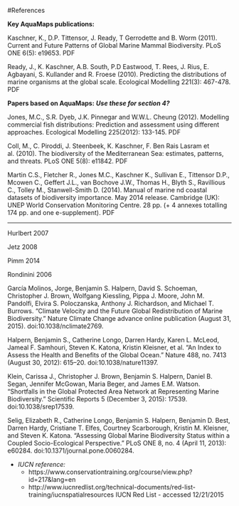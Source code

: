 

#References

__Key AquaMaps publications:__

Kaschner, K., D.P. Tittensor, J. Ready, T Gerrodette and B. Worm (2011). Current and Future Patterns of Global Marine Mammal Biodiversity. PLoS ONE 6(5): e19653. PDF

Ready, J., K. Kaschner, A.B. South, P.D Eastwood, T. Rees, J. Rius, E. Agbayani, S. Kullander and R. Froese (2010). Predicting the distributions of marine organisms at the global scale. Ecological Modelling 221(3): 467-478. PDF

__Papers based on AquaMaps:__ ___Use these for section 4?___

Jones, M.C., S.R. Dyeb, J.K. Pinnegar and W.W.L. Cheung (2012). Modelling commercial fish distributions: Prediction and assessment using different approaches. Ecological Modelling 225(2012): 133-145. PDF

Coll, M., C. Piroddi, J. Steenbeek, K. Kaschner, F. Ben Rais Lasram et al. (2010). The biodiversity of the Mediterranean Sea: estimates, patterns, and threats. PLoS ONE 5(8): e11842. PDF

Martin C.S., Fletcher R., Jones M.C., Kaschner K., Sullivan E., Tittensor D.P., Mcowen C., Geffert J.L., van Bochove J.W., Thomas H., Blyth S., Ravillious C., Tolley M., Stanwell-Smith D. (2014). Manual of marine nd coastal datasets of biodiversity importance. May 2014 release. Cambridge (UK): UNEP World Conservation Monitoring Centre. 28 pp. (+ 4 annexes totalling 174 pp. and one e-supplement). PDF

-----

Hurlbert 2007

Jetz 2008

Pimm 2014

Rondinini 2006

García Molinos, Jorge, Benjamin S. Halpern, David S. Schoeman, Christopher J. Brown, Wolfgang Kiessling, Pippa J. Moore, John M. Pandolfi, Elvira S. Poloczanska, Anthony J. Richardson, and Michael T. Burrows. “Climate Velocity and the Future Global Redistribution of Marine Biodiversity.” Nature Climate Change advance online publication (August 31, 2015). doi:10.1038/nclimate2769.

Halpern, Benjamin S., Catherine Longo, Darren Hardy, Karen L. McLeod, Jameal F. Samhouri, Steven K. Katona, Kristin Kleisner, et al. “An Index to Assess the Health and Benefits of the Global Ocean.” Nature 488, no. 7413 (August 30, 2012): 615–20. doi:10.1038/nature11397.

<!--
Halpin, P.N., A.J. Read, E. Fujioka, B.D. Best, B. Donnelly, L.J. Hazen, C. Kot, K. Urian, E. LaBrecque, A. Dimatteo, J. Cleary, C. Good, L.B. Crowder, and K.D. Hyrenbach. 2009. OBIS-SEAMAP: The world data center for marine mammal, sea bird, and sea turtle distributions. Oceanography 22(2):104-115
-->

Klein, Carissa J., Christopher J. Brown, Benjamin S. Halpern, Daniel B. Segan, Jennifer McGowan, Maria Beger, and James E.M. Watson. “Shortfalls in the Global Protected Area Network at Representing Marine Biodiversity.” Scientific Reports 5 (December 3, 2015): 17539. doi:10.1038/srep17539.

Selig, Elizabeth R., Catherine Longo, Benjamin S. Halpern, Benjamin D. Best, Darren Hardy, Cristiane T. Elfes, Courtney Scarborough, Kristin M. Kleisner, and Steven K. Katona. “Assessing Global Marine Biodiversity Status within a Coupled Socio-Ecological Perspective.” PLoS ONE 8, no. 4 (April 11, 2013): e60284. doi:10.1371/journal.pone.0060284.

* _IUCN reference:_ 
    * https://www.conservationtraining.org/course/view.php?id=217&lang=en
    * http://www.iucnredlist.org/technical-documents/red-list-training/iucnspatialresources
IUCN Red List - accessed 12/21/2015
